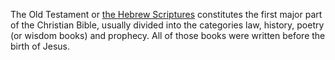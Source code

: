 The Old Testament or [[the Hebrew Scriptures]] constitutes the first major part of the Christian Bible, usually divided into the categories law, history, poetry (or wisdom books) and prophecy. All of those books were written before the birth of Jesus.